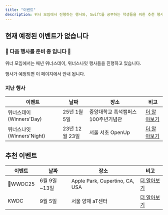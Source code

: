 ```yaml
---
title: "이벤트"
description: 위너 모임에서 진행하는 행사와, Swift를 공부하는 학생들을 위한 추천 행사를 알아가세요.
---
```


## 현재 예정된 이벤트가 없습니다

### 🌉 다음 행사를 준비 중 입니다 🌉

<Callout>

위너 모임에서는 매년 위너스데이, 위너스나잇 행사들을 진행하고 있습니다. 

행사가 예정되면 이 페이지에서 안내 됩니다.

</Callout>

### 지난 행사

| 이벤트 | 날짜 | 장소 | 비고 |
| --- | --- | --- | --- |
| 위너스데이 (Winners'Day) | 25년 1월 5일 | 중앙대학교 흑석캠퍼스 100주년기념관 | [더 알아보기](https://www.instagram.com/p/DEc_nTHTQXY/?utm_source=ig_web_copy_link&igsh=MzRlODBiNWFlZA==) |
| 위너스나잇 (Winners'Night) | 23년 12월 23일 | 서울 서초 OpenUp | [더 알아보기](https://www.instagram.com/p/C1MRxp3P6k2/?utm_source=ig_web_copy_link&igsh=MzRlODBiNWFlZA==) |


## 추천 이벤트

| 이벤트 | 날짜 | 장소 | 비고 |
| --- | --- | --- | --- |
| WWDC25 | 6월 9일~13일 | Apple Park, Cupertino, CA, USA | [더 알아보기](https://developer.apple.com/kr/wwdc25) |
| KWDC | 9월 5일 | 서울 양재 aT센터 |[더 알아보기](https://kwdc.dev) |